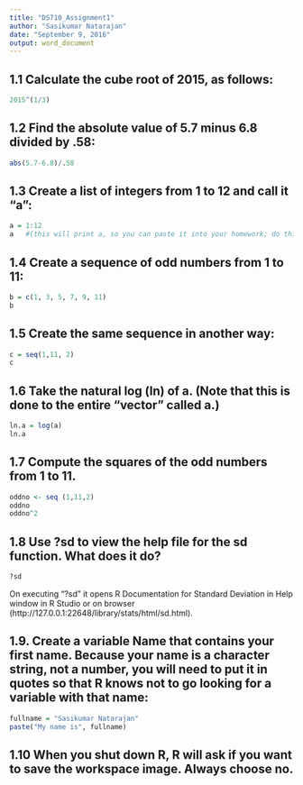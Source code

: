 ```yaml
---
title: "DS710_Assignment1"
author: "Sasikumar Natarajan"
date: "September 9, 2016"
output: word_document
---
```



## 1.1 Calculate the cube root of 2015, as follows:

```r
2015^(1/3)
```


## 1.2 Find the absolute value of 5.7 minus 6.8 divided by .58:
```r
abs(5.7-6.8)/.58
```


## 1.3 Create a list of integers from 1 to 12 and call it "a":
```r
a = 1:12
a   #(this will print a, so you can paste it into your homework; do this each time)
```


## 1.4 Create a sequence of odd numbers from 1 to 11:
```r
b = c(1, 3, 5, 7, 9, 11)
b
```


## 1.5 Create the same sequence in another way:
```r
c = seq(1,11, 2)
c
```


## 1.6 Take the natural log (ln) of a. (Note that this is done to the entire "vector" called a.)
```r
ln.a = log(a)
ln.a
```


## 1.7 Compute the squares of the odd numbers from 1 to 11.
```r
oddno <- seq (1,11,2)
oddno
oddno^2
```

## 1.8 Use ?sd to view the help file for the sd function.  What does it do?
```r
?sd
```
On executing "?sd" it opens R Documentation for Standard Deviation in Help window in R Studio or on browser (http://127.0.0.1:22648/library/stats/html/sd.html).

## 1.9. Create a variable Name that contains your first name.  Because your name is a character string, not a number, you will need to put it in quotes so that R knows not to go looking for a variable with that name:
```r
fullname = "Sasikumar Natarajan"
paste("My name is", fullname)
```

## 1.10  When you shut down R, R will ask if you want to save the workspace image.  Always choose no. 


